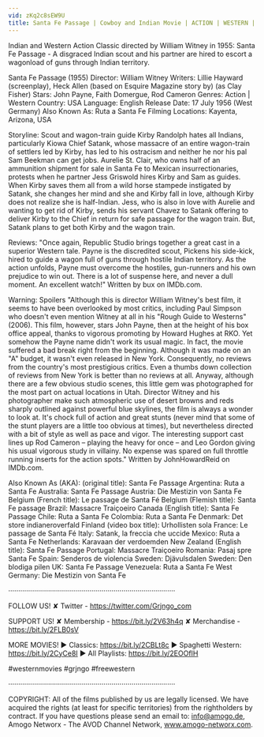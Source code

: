 ```yaml
---
vid: zKq2c8sEW9U
title: Santa Fe Passage | Cowboy and Indian Movie | ACTION | WESTERN | Classic Feature Film In Full Length
---
```


Indian and Western Action Classic directed by William Witney in 1955: Santa Fe Passage - A disgraced Indian scout and his partner are hired to escort a wagonload of guns through Indian territory. 

Santa Fe Passage (1955)
Director: William Witney
Writers: Lillie Hayward (screenplay), Heck Allen (based on Esquire Magazine story by) (as Clay Fisher)
Stars: John Payne, Faith Domergue, Rod Cameron
Genres: Action | Western 
Country: USA
Language: English
Release Date: 17 July 1956 (West Germany) 
Also Known As: Ruta a Santa Fe 
Filming Locations: Kayenta, Arizona, USA 

Storyline:
Scout and wagon-train guide Kirby Randolph hates all Indians, particularly Kiowa Chief Satank, whose massacre of an entire wagon-train of settlers led by Kirby, has led to his ostracism and neither he nor his pal Sam Beekman can get jobs. Aurelie St. Clair, who owns half of an ammunition shipment for sale in Santa Fe to Mexican insurrectionaries, protests when he partner Jess Griswold hires Kirby and Sam as guides. When Kirby saves them all from a wild horse stampede instigated by Satank, she changes her mind and she and Kirby fall in love, although Kirby does not realize she is half-Indian. Jess, who is also in love with Aurelie and wanting to get rid of Kirby, sends his servant Chavez to Satank offering to deliver Kirby to the Chief in return for safe passage for the wagon train. But, Satank plans to get both Kirby and the wagon train.

Reviews:
"Once again, Republic Studio brings together a great cast in a superior Western tale. Payne is the discredited scout, Pickens his side-kick, hired to guide a wagon full of guns through hostile Indian territory. As the action unfolds, Payne must overcome the hostiles, gun-runners and his own prejudice to win out. There is a lot of suspense here, and never a dull moment. An excellent watch!" Written by bux on IMDb.com.

Warning: Spoilers
"Although this is director William Witney's best film, it seems to have been overlooked by most critics, including Paul Simpson who doesn't even mention Witney at all in his "Rough Guide to Westerns" (2006). This film, however, stars John Payne, then at the height of his box office appeal, thanks to vigorous promoting by Howard Hughes at RKO. Yet somehow the Payne name didn't work its usual magic. In fact, the movie suffered a bad break right from the beginning. Although it was made on an "A" budget, it wasn't even released in New York. Consequently, no reviews from the country's most prestigious critics. Even a thumbs down collection of reviews from New York is better than no reviews at all. Anyway, although there are a few obvious studio scenes, this little gem was photographed for the most part on actual locations in Utah. Director Witney and his photographer make such atmospheric use of desert browns and reds sharply outlined against powerful blue skylines, the film is always a wonder to look at. It's chock full of action and great stunts (never mind that some of the stunt players are a little too obvious at times), but nevertheless directed with a bit of style as well as pace and vigor. The interesting support cast lines up Rod Cameron – playing the heavy for once – and Leo Gordon giving his usual vigorous study in villainy. No expense was spared on full throttle running inserts for the action spots." Written by JohnHowardReid on IMDb.com. 

Also Known As (AKA):
(original title): Santa Fe Passage
Argentina: Ruta a Santa Fe
Australia: Santa Fe Passage
Austria: Die Mestizin von Santa Fe
Belgium (French title): Le passage de Santa Fé
Belgium (Flemish title): Santa Fe passage
Brazil: Massacre Traiçoeiro
Canada (English title): Santa Fe Passage
Chile: Ruta a Santa Fe
Colombia: Ruta a Santa Fe
Denmark: Det store indianeroverfald
Finland (video box title): Urhollisten sola
France: Le passage de Santa Fé
Italy: Satank, la freccia che uccide
Mexico: Ruta a Santa Fe
Netherlands: Karavaan der verdoemden
New Zealand (English title): Santa Fe Passage
Portugal: Massacre Traiçoeiro
Romania: Pasaj spre Santa Fe
Spain: Senderos de violencia
Sweden: Djävulsdalen
Sweden: Den blodiga pilen
UK: Santa Fe Passage
Venezuela: Ruta a Santa Fe
West Germany: Die Mestizin von Santa Fe

····················································································

FOLLOW US!
✘ Twitter - https://twitter.com/Grjngo_com

SUPPORT US!
✘ Membership - https://bit.ly/2V63h4q
✘ Merchandise - https://bit.ly/2FLB0sV

MORE MOVIES! 
► Classics: https://bit.ly/2CBLt8c 
► Spaghetti Western: https://bit.ly/2CyCe8I 
► All Playlists: https://bit.ly/2EOOfIH 

#westernmovies #grjngo #freewestern

····················································································

COPYRIGHT: All of the films published by us are legally licensed. We have acquired the rights (at least for specific territories) from the rightholders by contract. If you have questions please send an email to: info@amogo.de, Amogo Networx - The AVOD Channel Network, www.amogo-networx.com.